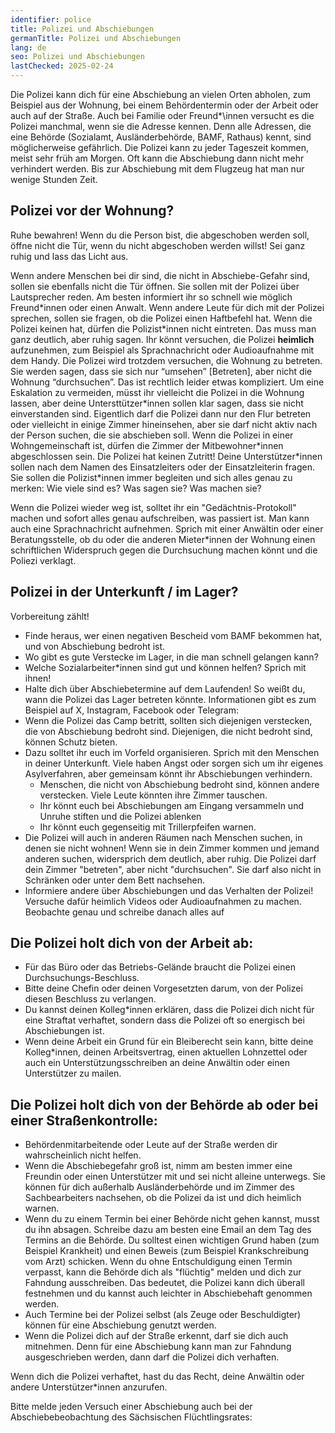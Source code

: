 ```yaml
---
identifier: police
title: Polizei und Abschiebungen
germanTitle: Polizei und Abschiebungen
lang: de
seo: Polizei und Abschiebungen
lastChecked: 2025-02-24
---
```



Die Polizei kann dich für eine Abschiebung an vielen Orten abholen, zum Beispiel aus der Wohnung, bei einem Behördentermin oder der Arbeit oder auch auf der Straße. 
Auch bei Familie oder Freund*\innen versucht es die Polizei manchmal, wenn sie die Adresse kennen.
Denn alle Adressen, die eine Behörde (Sozialamt, Ausländerbehörde, BAMF, Rathaus) kennt, sind möglicherweise gefährlich. 
Die Polizei kann zu jeder Tageszeit kommen, meist sehr früh am Morgen. Oft kann die Abschiebung dann nicht mehr verhindert werden. 
Bis zur Abschiebung mit dem Flugzeug hat man nur wenige Stunden Zeit.

## Polizei vor der Wohnung?

Ruhe bewahren! Wenn du die Person bist, die abgeschoben werden soll, öffne nicht die Tür, wenn du nicht abgeschoben werden willst! Sei ganz ruhig und lass das Licht aus.

Wenn andere Menschen bei dir sind, die nicht in Abschiebe-Gefahr sind, sollen sie ebenfalls nicht die Tür öffnen. 
Sie sollen mit der Polizei über Lautsprecher reden. 
Am besten informiert ihr so schnell wie möglich Freund\*innen oder einen Anwalt.
Wenn andere Leute für dich mit der Polizei sprechen, sollen sie fragen, ob die Polizei einen Haftbefehl hat.
Wenn die Polizei keinen hat, dürfen die Polizist\*innen nicht eintreten. Das muss man ganz deutlich, aber ruhig sagen.
Ihr könnt versuchen, die Polizei __heimlich__ aufzunehmen, zum Beispiel als Sprachnachricht oder Audioaufnahme mit dem Handy.
Die Polizei wird trotzdem versuchen, die Wohnung zu betreten. Sie werden sagen, dass sie sich nur “umsehen” \[Betreten\], aber nicht die Wohnung “durchsuchen”.
Das ist rechtlich leider etwas kompliziert. Um eine Eskalation zu vermeiden, müsst ihr vielleicht die Polizei in die Wohnung lassen, aber deine Untersttützer*innen sollen klar sagen, dass sie nicht einverstanden sind. Eigentlich darf die Polizei dann nur den Flur betreten oder vielleicht in einige Zimmer hineinsehen, aber sie darf nicht aktiv nach der Person suchen, die sie abschieben soll.
Wenn die Polizei in einer Wohngemeinschaft ist, dürfen die Zimmer der Mitbewohner\*innen abgeschlossen sein. Die Polizei hat keinen Zutritt!
Deine Unterstützer\*innen sollen nach dem Namen des Einsatzleiters oder der Einsatzleiterin fragen. Sie sollen die Polizist\*innen immer begleiten und sich alles genau zu merken: Wie viele sind es? Was sagen sie? Was machen sie? 

Wenn die Polizei wieder weg ist, solltet ihr ein "Gedächtnis-Protokoll" machen und sofort alles genau aufschreiben, was passiert ist. Man kann auch eine Sprachnachricht aufnehmen.
Sprich mit einer Anwältin oder einer Beratungsstelle, ob du oder die anderen Mieter\*innen der Wohnung einen schriftlichen Widerspruch gegen die Durchsuchung machen könnt und die Poliezi verklagt.

## Polizei in der Unterkunft / im Lager?

Vorbereitung zählt!

- Finde heraus, wer einen negativen Bescheid vom BAMF bekommen hat, und von Abschiebung bedroht ist.
- Wo gibt es gute Verstecke im Lager, in die man schnell gelangen kann?
- Welche Sozialarbeiter\*innen sind gut und können helfen? Sprich mit ihnen!
- Halte dich über Abschiebetermine auf dem Laufenden! So weißt du, wann die Polizei das Lager betreten könnte. Informationen gibt es zum Beispiel auf X, Instagram, Facebook oder Telegram: <Address identifier="deportationalarm"></Address>
- Wenn die Polizei das Camp betritt, sollten sich diejenigen verstecken, die von Abschiebung bedroht sind. Diejenigen, die nicht bedroht sind, können Schutz bieten.
- Dazu solltet ihr euch im Vorfeld organisieren. Sprich mit den Menschen in deiner Unterkunft. Viele haben Angst oder sorgen sich um ihr eigenes Asylverfahren, aber gemeinsam könnt ihr Abschiebungen verhindern.
    - Menschen, die nicht von Abschiebung bedroht sind, können andere verstecken. Viele Leute könnten ihre Zimmer tauschen.
    - Ihr könnt euch bei Abschiebungen am Eingang versammeln und Unruhe stiften und die Polizei ablenken
    - Ihr könnt euch gegenseitig mit Trillerpfeifen warnen.
- Die Polizei will auch in anderen Räumen nach Menschen suchen, in denen sie nicht wohnen! Wenn sie in dein Zimmer kommen und jemand anderen suchen, widersprich dem deutlich, aber ruhig. Die Polizei darf dein Zimmer "betreten", aber nicht "durchsuchen". Sie darf also nicht in Schränken oder unter dem Bett nachsehen.
- Informiere andere über Abschiebungen und das Verhalten der Polizei! Versuche dafür heimlich Videos oder Audioaufnahmen zu machen. Beobachte genau und schreibe danach alles auf

## Die Polizei holt dich von der Arbeit ab:

- Für das Büro oder das Betriebs-Gelände braucht die Polizei einen Durchsuchungs-Beschluss.
- Bitte deine Chefin oder deinen Vorgesetzten darum, von der Polizei diesen Beschluss zu verlangen.
- Du kannst deinen Kolleg\*innen erklären, dass die Polizei dich nicht für eine Straftat verhaftet, sondern dass die Polizei oft so energisch bei Abschiebungen ist.
- Wenn deine Arbeit ein Grund für ein Bleiberecht sein kann, bitte deine Kolleg\*innen, deinen Arbeitsvertrag, einen aktuellen Lohnzettel oder auch ein Unterstützungsschreiben an deine Anwältin oder einen Unterstützer zu mailen.

## Die Polizei holt dich von der Behörde ab oder bei einer Straßenkontrolle:

- Behördenmitarbeitende oder Leute auf der Straße werden dir wahrscheinlich nicht helfen.
- Wenn die Abschiebegefahr groß ist, nimm am besten immer eine Freundin oder einen Unterstützer mit und sei nicht alleine unterwegs. Sie können für dich außerhalb Ausländerbehörde und im Zimmer des Sachbearbeiters nachsehen, ob die Polizei da ist und dich heimlich warnen. 
- Wenn du zu einem Termin bei einer Behörde nicht gehen kannst, musst du ihn absagen. Schreibe dazu am besten eine Email an dem Tag des Termins an die Behörde. Du solltest einen wichtigen Grund haben (zum Beispiel Krankheit) und einen Beweis (zum Beispiel Krankschreibung vom Arzt) schicken. Wenn du ohne Entschuldigung einen Termin verpasst, kann die Behörde dich als "flüchtig" melden und dich zur Fahndung ausschreiben. Das bedeutet, die Polizei kann dich überall festnehmen und du kannst auch leichter in Abschiebehaft genommen werden. 
- Auch Termine bei der Polizei selbst (als Zeuge oder Beschuldigter) können für eine Abschiebung genutzt werden. 
- Wenn die Polizei dich auf der Straße erkennt, darf sie dich auch mitnehmen. Denn für eine Abschiebung kann man zur Fahndung ausgeschrieben werden, dann darf die Polizei dich verhaften.

Wenn dich die Polizei verhaftet, hast du das Recht, deine Anwältin oder andere Unterstützer\*innen anzurufen.

Bitte melde jeden Versuch einer Abschiebung auch bei der Abschiebebeobachtung des Sächsischen Flüchtlingsrates: <Address identifier="sfr_abschiebemonitoring"></Address>
